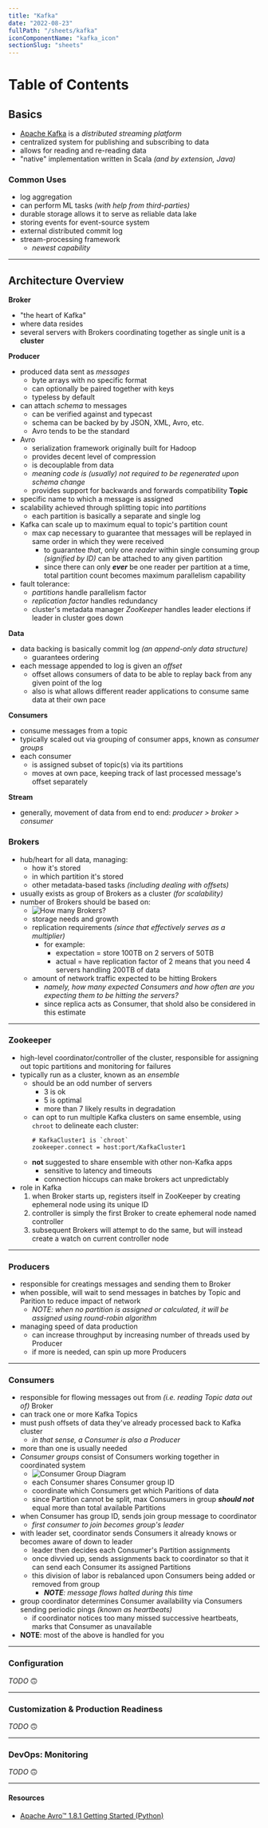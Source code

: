 ```yaml
---
title: "Kafka"
date: "2022-08-23"
fullPath: "/sheets/kafka"
iconComponentName: "kafka_icon"
sectionSlug: "sheets"
---
```


# Table of Contents

## Basics

- [Apache Kafka](https://kafaka.apache.org/intro) is a _distributed streaming platform_
- centralized system for publishing and subscribing to data
- allows for reading and re-reading data
- "native" implementation written in Scala _(and by extension, Java)_

### Common Uses

- log aggregation
- can perform ML tasks _(with help from third-parties)_
- durable storage allows it to serve as reliable data lake
- storing events for event-source system
- external distributed commit log
- stream-processing framework
    - _newest capability_

---

## Architecture Overview

**Broker**
- "the heart of Kafka"
- where data resides
- several servers with Brokers coordinating together as single unit is a **cluster**

**Producer**
- produced data sent as _messages_
    - byte arrays with no specific format
    - can optionally be paired together with keys
    - typeless by default
- can attach _schema_ to messages
    - can be verified against and typecast
    - schema can be backed by by JSON, XML, Avro, etc.
    - Avro tends to be the standard
- Avro
    - serialization framework originally built for Hadoop
    - provides decent level of compression
    - is decouplable from data
    - _meaning code is (usually) not required to be regenerated upon schema change_
    - provides support for backwards and forwards compatibility
**Topic**
- specific name to which a message is assigned
- scalability achieved through splitting topic into _partitions_
    - each partition is basically a separate and single log
- Kafka can scale up to maximum equal to topic's partition count
    - max cap necessary to guarantee that messages will be replayed in same order in which they were received
        - to guarantee _that_, only one _reader_ within single consuming group _(signified by ID)_ can be attached to any given partition
        - since there can only _**ever**_ be one reader per partition at a time, total partition count becomes maximum parallelism capability
- fault tolerance:
    - _partitions_ handle parallelism factor
    - _replication factor_ handles redundancy
    - cluster's metadata manager _ZooKeeper_ handles leader elections if leader in cluster goes down


**Data**
- data backing is basically commit log _(an append-only data structure)_
    - guarantees ordering
- each message appended to log is given an _offset_
    - offset allows consumers of data to be able to replay back from any given point of the log
    - also is what allows different reader applications to consume same data at their own pace

**Consumers**
- consume messages from a topic
- typically scaled out via grouping of consumer apps, known as _consumer groups_
- each consumer
    - is assigned subset of topic(s) via its partitions
    - moves at own pace, keeping track of last processed message's offset separately

**Stream**
- generally, movement of data from end to end: _producer > broker > consumer_

### Brokers

- hub/heart for all data, managing:
    - how it's stored
    - in which partition it's stored
    - other metadata-based tasks _(including dealing with offsets)_
- usually exists as group of Brokers as a cluster _(for scalability)_
- number of Brokers should be based on:
    - ![How many Brokers?](../src/images/kafka/how-many-brokers.png)
    - storage needs and growth
    - replication requirements _(since that effectively serves as a multiplier)_
        - for example:
            - expectation = store 100TB on 2 servers of 50TB
            - actual = have replication factor of 2 means that you need 4 servers handling 200TB of data
    - amount of network traffic expected to be hitting Brokers
        - _namely, how many expected Consumers and how often are you expecting them to be hitting the servers?_
        - since replica acts as Consumer, that shold also be considered in this estimate


---

### Zookeeper

- high-level coordinator/controller of the cluster, responsible for assigning out topic partitions and monitoring for failures
- typically run as a cluster, known as an _ensemble_
    - should be an odd number of servers
        - 3 is ok
        - 5 is optimal
        - more than 7 likely results in degradation
    - can opt to run multiple Kafka clusters on same ensemble, using `chroot` to delineate each cluster:
        ```shell
        # KafkaCluster1 is `chroot`
        zookeeper.connect = host:port/KafkaCluster1
        ```
    - **not** suggested to share ensemble with other non-Kafka apps
        - sensitive to latency and timeouts
        - connection hiccups can make brokers act unpredictably
- role in Kafka
    1. when Broker starts up, registers itself in ZooKeeper by creating ephemeral node using its unique ID
    2. controller is simply the first Broker to create ephemeral node named controller
    3. subsequent Brokers will attempt to do the same, but will instead create a watch on current controller node


---

### Producers

- responsible for creatings messages and sending them to Broker
- when possible, will wait to send messages in batches by Topic and Parition to reduce impact of network
    - _NOTE: when no partition is assigned or calculated, it will be assigned using round-robin algorithm_
- managing speed of data production
    - can increase throughput by increasing number of threads used by Producer
    - if more is needed, can spin up more Producers

---

### Consumers

- responsible for flowing messages out from _(i.e. reading Topic data out of)_ Broker
- can track one or more Kafka Topics
- must push offsets of data they've already processed back to Kafka cluster
    - _in that sense, a Consumer is also a Producer_
- more than one is usually needed
- _Consumer groups_ consist of Consumers working together in coordinated system
    - ![Consumer Group Diagram](../src/images/kafka/consumer-groups.png)
    - each Consumer shares Consumer group ID
    - coordinate which Consumers get which Paritions of data
    - since Partition cannot be split, max Consumers in group _**should not**_ equal more than total available Partitions
- when Consumer has group ID, sends join group message to coordinator
    - _first consumer to join becomes group's leader_
- with leader set, coordinator sends Consumers it already knows or becomes aware of down to leader
    - leader then decides each Consumer's Partition assignments
    - once divvied up, sends assignments back to coordinator so that it can send each Consumer its assigned Partitions
    - this division of labor is rebalanced upon Consumers being added or removed from group
        - _**NOTE**: message flows halted during this time_
- group coordinator determines Consumer availability via Consumers sending periodic pings _(known as heartbeats)_
    - if coordinator notices too many missed successive heartbeats, marks that Consumer as unavailable
- **NOTE**: most of the above is handled for you

---

### Configuration

_TODO_ 🙃

---

### Customization & Production Readiness

_TODO_ 🙃

---

### DevOps: Monitoring

_TODO_ 🙃

---

#### Resources

- [Apache Avro™ 1.8.1 Getting Started (Python)](https://avro.apache.org/docs/1.8.1/gettingstartedpython.html)

<!--

## TODO

_TODO_ 🙃

---

-->
